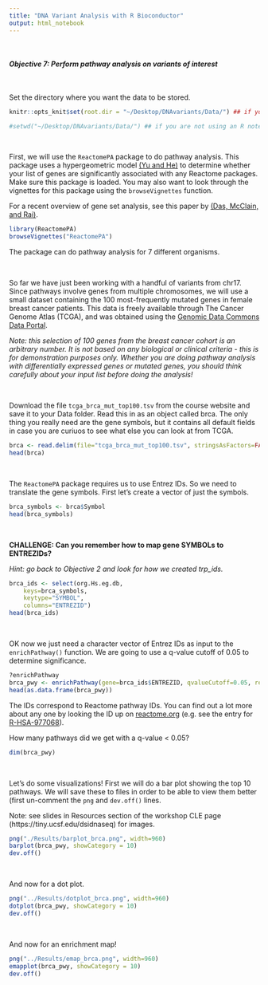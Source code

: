 ```yaml
---
title: "DNA Variant Analysis with R Bioconductor"
output: html_notebook
---
```


<br/>

#### *Objective 7: Perform pathway analysis on variants of interest*

<br/>

Set the directory where you want the data to be stored. 
```r
knitr::opts_knit$set(root.dir = "~/Desktop/DNAvariants/Data/") ## if you are using an R notebook

#setwd("~/Desktop/DNAvariants/Data/") ## if you are not using an R notebook
```

<br/>


First, we will use the `ReactomePA` package to do pathway analysis. This package uses a hypergeometric model [(Yu and He)](https://pubmed.ncbi.nlm.nih.gov/26661513/) to determine whether your list of genes are significantly associated with any Reactome packages. Make sure this package is loaded. You may also want to look through the vignettes for this package using the `browseVignettes` function.  

For a recent overview of gene set analysis, see this paper by [(Das, McClain, and Rai)](https://pubmed.ncbi.nlm.nih.gov/33286201/).  



```r
library(ReactomePA)
browseVignettes("ReactomePA")
```

The package can do pathway analysis for 7 different organisms.  

<br/>

So far we have just been working with a handful of variants from chr17. Since pathways involve genes from multiple chromosomes, we will use a small dataset containing the 100 most-frequently mutated genes in female breast cancer patients. This data is freely available through The Cancer Genome Atlas (TCGA), and was obtained using the [Genomic Data Commons Data Portal](https://portal.gdc.cancer.gov/).   

*Note: this selection of 100 genes from the breast cancer cohort is an arbitrary number. It is not based on any biological or clinical criteria - this is for demonstration purposes only. Whether you are doing pathway analysis with differentially expressed genes or mutated genes, you should think carefully about your input list before doing the analysis!*

<br/>

Download the file `tcga_brca_mut_top100.tsv` from the course website and save it to your Data folder. Read this in as an object called brca. The only thing you really need are the gene symbols, but it contains all default fields in case you are curiuos to see what else you can look at from TCGA. 

```r
brca <- read.delim(file="tcga_brca_mut_top100.tsv", stringsAsFactors=FALSE)
head(brca)
```


<br/>

The `ReactomePA` package requires us to use Entrez IDs. So we need to translate the gene symbols. First let's create a vector of just the symbols.  

```r
brca_symbols <- brca$Symbol
head(brca_symbols)
```

<br/>

**CHALLENGE: Can you remember how to map gene SYMBOLs to ENTREZIDs?**

*Hint: go back to Objective 2 and look for how we created trp_ids.*

```r
brca_ids <- select(org.Hs.eg.db, 
    keys=brca_symbols, 
    keytype="SYMBOL", 
    columns="ENTREZID")
head(brca_ids)
```

<br/>

OK now we just need a character vector of Entrez IDs as input to the `enrichPathway()` function. We are going to use a q-value cutoff of 0.05 to determine significance.  

```r
?enrichPathway
brca_pwy <- enrichPathway(gene=brca_ids$ENTREZID, qvalueCutoff=0.05, readable=T) 
head(as.data.frame(brca_pwy))
```

The IDs correspond to Reactome pathway IDs. You can find out a lot more about any one by looking the ID up on [reactome.org](https://reactome.org/) (e.g. see the entry for [R-HSA-977068](https://reactome.org/content/detail/R-HSA-977068)).  

How many pathways did we get with a q-value < 0.05?   
```r
dim(brca_pwy)
```

<br/>

Let's do some visualizations! First we will do a bar plot showing the top 10 pathways. We will save these to files in order to be able to view them better (first un-comment the `png` and `dev.off()` lines.  

Note: see slides in Resources section of the workshop CLE page (https://tiny.ucsf.edu/dsidnaseq) for images.  

```r
png("./Results/barplot_brca.png", width=960)
barplot(brca_pwy, showCategory = 10)
dev.off()
```

<br/>

And now for a dot plot.  

```r
png("../Results/dotplot_brca.png", width=960)
dotplot(brca_pwy, showCategory = 10)
dev.off()
```

<br/>

And now for an enrichment map!  

```r
png("../Results/emap_brca.png", width=960)
emapplot(brca_pwy, showCategory = 10)
dev.off()
```


